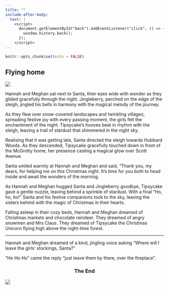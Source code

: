 ```yaml
---
title: ""
include-after-body:
  text: |
    <script>
      document.getElementById("back").addEventListener("click", () => {
        window.history.back();
      });
    </script>
---
```


```r
knitr::opts_chunk$set(echo = FALSE)
```

:::::: {.scenario .column-screen}

:::: {.column-body .scenario-text}

## Flying home

::::

::: {.column-body .scenario-image}

![](images/santa-tipsycake.png)

:::

:::: {.column-body .scenario-text}

Hannah and Meghan sat next to Santa, thier eyes wide with wonder as they glided gracefully through the night. Jingleberry, perched on the edge of the sleigh, jingled his bells in harmony with the magical melody of the journey.

As they flew over snow-covered landscapes and twinkling villages, spreading festive joy with every passing moment, the girls felt the enchantment of the night. Tipsycake's hooves beat in rhythm with the sleigh, leaving a trail of stardust that shimmered in the night sky.

Realising that it was getting late, Santa directed the sleigh towards Hubbard Woods. As they descended, Tipsycake gracefully touched down in front of the McGrotty home, her presence casting a magical glow over Scott Avenue.

Santa smiled warmly at Hannah and Meghan and said, "Thank you, my dears, for helping me on this Christmas night. It's time for you both to head inside and await the wonders of the morning. 

As Hannah and Meghan hugged Santa and Jingleberry goodbye, Tipsycake gave a gentle nuzzle, leaving behind a sprinkle of stardust. With a final "Ho, ho, ho!" Santa and his festive companions took to the sky, leaving the sisters behind with the magic of Christmas in their hearts.

Falling asleep in their cozy beds, Hannah and Meghan dreamed of Christmas markets and chocolate reindeer. They dreamed of angry snowmen and Mrs Claus. They dreamed of Tipsycake the Christmas Unicorn flying high above the night-time forest. 

***

Hannah and Meghan dreamed of a kind, jingling voice asking "Where will I leave the girls' stockings, Santa?" 

"Ho Ho Ho" came the reply "just leave them by there, over the fireplace". 


::::

::: {.column-body .scenario-image}
::: {style="text-align: center;"}
### The End
:::
![](images/sisters-safe-home.png)

:::



::::::
